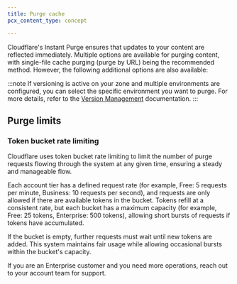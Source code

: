 ```yaml
---
title: Purge cache
pcx_content_type: concept

---
```



Cloudflare's Instant Purge ensures that updates to your content are reflected immediately. Multiple options are available for purging content, with single-file cache purging (purge by URL) being the recommended method. However, the following additional options are also available:

<DirectoryListing />

:::note
If versioning is active on your zone and multiple environments are configured, you can select the specific environment you want to purge. For more details, refer to the [Version Management](/version-management/) documentation.
:::

## Purge limits

<FeatureTable id="cache.purge_cache" />

### Token bucket rate limiting

Cloudflare uses token bucket rate limiting to limit the number of purge requests flowing through the system at any given time, ensuring a steady and manageable flow. 

Each account tier has a defined request rate (for example, Free: 5 requests per minute, Business: 10 requests per second), and requests are only allowed if there are available tokens in the bucket. Tokens refill at a consistent rate, but each bucket has a maximum capacity (for example, Free: 25 tokens, Enterprise: 500 tokens), allowing short bursts of requests if tokens have accumulated. 

If the bucket is empty, further requests must wait until new tokens are added. This system maintains fair usage while allowing occasional bursts within the bucket's capacity.

If you are an Enterprise customer and you need more operations, reach out to your account team for support. 